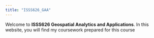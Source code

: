 ```yaml
---
title: "ISSS626_GAA"
---
```


Welcome to **ISSS626 Geospatial Analytics and Applications**. In this website, you will find my coursework prepared for this course
